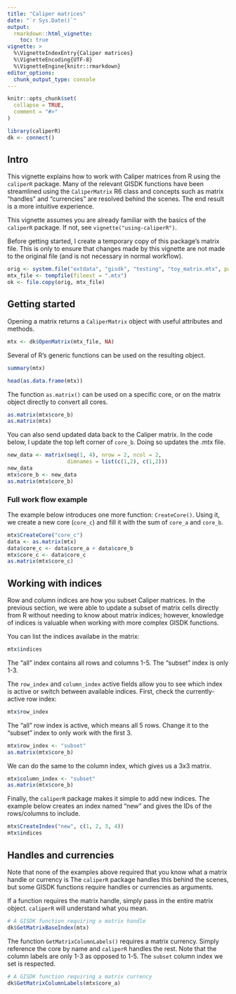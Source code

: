 ```yaml
---
title: "Caliper matrices"
date: "`r Sys.Date()`"
output: 
  rmarkdown::html_vignette:
    toc: true
vignette: >
  %\VignetteIndexEntry{Caliper matrices}
  %\VignetteEncoding{UTF-8}
  %\VignetteEngine{knitr::rmarkdown}
editor_options: 
  chunk_output_type: console
---
```


```r
knitr::opts_chunk$set(
  collapse = TRUE,
  comment = "#>"
)
```

```r
library(caliperR)
dk <- connect()
```

## Intro

This vignette explains how to work with Caliper matrices from R using the
`caliperR` package. Many of the relevant GISDK functions have been streamlined
using the `CaliperMatrix` R6 class and concepts such as matrix "handles" and
"currencies" are resolved behind the scenes. The end result is a more intuitive
experience.

This vignette assumes you are already familiar with the basics of the `caliperR`
package. If not, see `vignette("using-caliperR")`.

Before getting started, I create a temporary copy of this package's matrix file. 
This is only to ensure that changes made by this vignette are not made to the
original file (and is not necessary in normal workflow).

```r
orig <- system.file("extdata", "gisdk", "testing", "toy_matrix.mtx", package = "caliperR")
mtx_file <- tempfile(fileext = ".mtx")
ok <- file.copy(orig, mtx_file)
```

## Getting started

Opening a matrix returns a `CaliperMatrix` object with useful attributes and
methods.

```r
mtx <- dk$OpenMatrix(mtx_file, NA)
```

Several of R's generic functions can be used on the resulting object.

```r
summary(mtx)
```

```r
head(as.data.frame(mtx))
```

The function `as.matrix()` can be used on a specific core, or on the matrix object
directly to convert all cores.

```r
as.matrix(mtx$core_b)
as.matrix(mtx)
```

You can also send updated data back to the Caliper matrix. In the code below,
I update the top left corner of `core_b`. Doing so updates the .mtx file.

```r
new_data <- matrix(seq(1, 4), nrow = 2, ncol = 2, 
                   dimnames = list(c(1,2), c(1,2)))
new_data
mtx$core_b <- new_data
as.matrix(mtx$core_b)
```

### Full work flow example

The example below introduces one more function: `CreateCore()`. Using it, we
create a new core (`core_c`) and fill it with the sum of `core_a` and `core_b`.

```r
mtx$CreateCore("core_c")
data <- as.matrix(mtx)
data$core_c <- data$core_a + data$core_b
mtx$core_c <- data$core_c
as.matrix(mtx$core_c)
```

## Working with indices

Row and column indices are how you subset Caliper matrices. In the previous
section, we were able to update a subset of matrix cells directly
from R without needing to know about matrix indices; however, knowledge of
indices is valuable when working with more complex GISDK functions.

You can list the indices availabe in the matrix:

```r
mtx$indices
```

The "all" index contains all rows and columns 1-5. The "subset" index is only
1-3.

The `row_index` and `column_index` active fields allow you to see which index is
active or switch between available indices. First, check the currently-active
row index:

```r
mtx$row_index
```

The "all" row index is active, which means all 5 rows. Change it to the "subset"
index to only work with the first 3.

```r
mtx$row_index <- "subset"
as.matrix(mtx$core_b)
```

We can do the same to the column index, which gives us a 3x3 matrix.

```r
mtx$column_index <- "subset"
as.matrix(mtx$core_b)
```

Finally, the `caliperR` package makes it simple to add new indices. The example
below creates an index named "new" and gives the IDs of the rows/columns to
include.

```r
mtx$CreateIndex("new", c(1, 2, 3, 4))
mtx$indices
```

## Handles and currencies

Note that none of the examples above required that you know what a matrix handle
or currency is The `caliperR` package handles this behind the scenes, but some
GISDK functions require handles or currencies as arguments.

If a function requires the matrix handle, simply pass in the entire matrix
object. `caliperR` will understand what you mean.

```r
# A GISDK function requiring a matrix handle
dk$GetMatrixBaseIndex(mtx)
```

The function `GetMatrixColumnLabels()` requires a matrix currency. Simply
reference the core by name and `caliperR` handles the rest. Note that the
column labels are only 1-3 as opposed to 1-5. The `subset` column index we set
is respected.

```r
# A GISDK function requiring a matrix currency
dk$GetMatrixColumnLabels(mtx$core_a)
```
